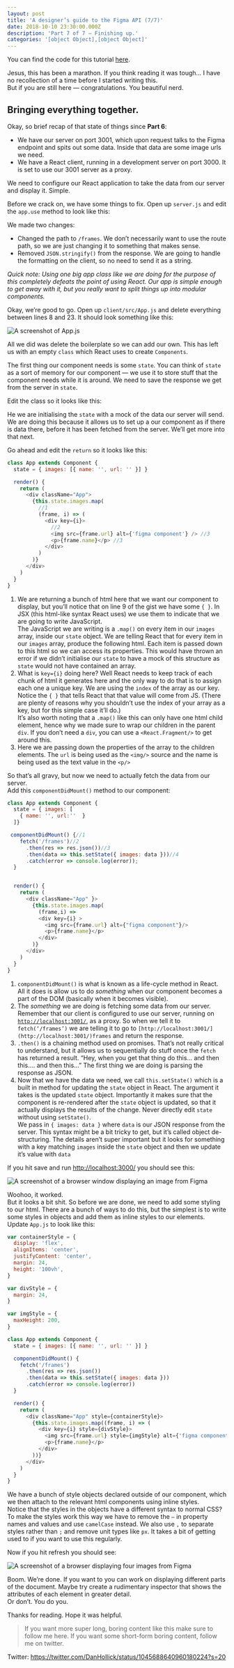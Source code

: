 ```yaml
---
layout: post
title: 'A designer’s guide to the Figma API (7/7)'
date: 2018-10-10 23:30:00.000Z
description: 'Part 7 of 7 — Finishing up.'
categories: '[object Object],[object Object]'
---
```


You can find the code for this tutorial [here](https://github.com/danhollick/FigmaAPIThing).

Jesus, this has been a marathon. If you think reading it was tough… I have no recollection of a time before I started writing this.  
But if you are still here — congratulations. You beautiful nerd.

##

## Bringing everything together.

Okay, so brief recap of that state of things since **Part 6**:

- We have our server on port 3001, which upon request talks to the Figma endpoint and spits out some data. Inside that data are some image urls we need.
- We have a React client, running in a development server on port 3000. It is set to use our 3001 server as a proxy.

We need to configure our React application to take the data from our server and display it. Simple.

Before we crack on, we have some things to fix. Open up `server.js` and edit the `app.use` method to look like this:

We made two changes:

- Changed the path to `/frames`. We don’t necessarily want to use the route path, so we are just changing it to something that makes sense.
- Removed `JSON.stringify()` from the response. We are going to handle the formatting on the client, so no need to send it as a string.

_Quick note: Using one big app class like we are doing for the purpose of this completely defeats the point of using React. Our app is simple enough to get away with it, but you really want to split things up into modular components._

Okay, we’re good to go. Open up `client/src/App.js` and delete everything between lines 8 and 23. It should look something like this:

![A screenshot of App.js](/figma-api/part-7/app_js.png)

All we did was delete the boilerplate so we can add our own. This has left us with an empty `class` which React uses to create `Components`.

The first thing our component needs is some `state`. You can think of `state` as a sort of memory for our component — we use it to store stuff that the component needs while it is around. We need to save the response we get from the server in `state`.

Edit the class so it looks like this:

He we are initialising the `state` with a mock of the data our server will send. We are doing this because it allows us to set up a our component as if there is data there, before it has been fetched from the server. We’ll get more into that next.

Go ahead and edit the `return` so it looks like this:

```javascript
class App extends Component {
  state = { images: [{ name: '', url: '' }] }

  render() {
    return (
      <div className="App">
        {this.state.images.map(
          //1
          (frame, i) => (
            <div key={i}>
              //2
              <img src={frame.url} alt={'figma component'} /> //3
              <p>{frame.name}</p> //3
            </div>
          )
        )}
      </div>
    )
  }
}
```

1. We are returning a bunch of html here that we want our component to display, but you’ll notice that on line 9 of the gist we have some `{ }`. In JSX (this html-like syntax React uses) we use them to indicate that we are going to write JavaScript.  
   The JavaScript we are writing is a `.map()` on every item in our `images` array, inside our `state` object. We are telling React that for every item in our `images` array, produce the following html. Each item is passed down to this html so we can access its properties. This would have thrown an error if we didn’t initialise our `state` to have a mock of this structure as `state` would not have contained an array.
2. What is `key={i}` doing here? Well React needs to keep track of each chunk of html it generates here and the only way to do that is to assign each one a unique key. We are using the `index` of the array as our key. Notice the `{ }` that tells React that that value will come from JS. (There are plenty of reasons why you shouldn’t use the index of your array as a key, but for this simple case it’ll do.)  
   It’s also worth noting that a `.map()` like this can only have one html child element, hence why we made sure to wrap our children in the parent `div`. If you don’t need a `div`, you can use a `<React.Fragment/>` to get around this.
3. Here we are passing down the properties of the array to the children elements. The `url` is being used as the `<img/>` source and the name is being used as the text value in the `<p/>`

So that’s all gravy, but now we need to actually fetch the data from our server.  
Add this `componentDidMount()` method to our component:

```javascript
class App extends Component {
  state = { images: [
    { name: '', url:''  }
  ]}

 componentDidMount() {//1
    fetch('/frames')//2
      .then(res => res.json())//3
      .then(data => this.setState({ images: data }))//4
      .catch(error => console.log(error));
  }


  render() {
    return (
      <div className="App" }>
        {this.state.images.map(
          (frame,i) =>
          <div key={i} >
            <img src={frame.url} alt={"figma component"}/>
            <p>{frame.name}</p>
          </div>
        )}
      </div>
    )
  }
}
```

1. `componentDidMount()` is what is known as a life-cycle method in React. All it does is allow us to do _something_ when our component becomes a part of the DOM (basically when it becomes visible).
2. The _something_ we are doing is fetching some data from our server. Remember that our client is configured to use our server, running on [`http://localhost:3001/`](http://localhost:3001/), as a proxy. So when we tell it to `fetch(‘/frames’)` we are telling it to go to `[http://localhost:3001/](http://localhost:3001/)frames` and return the response.
3. `.then()` is a chaining method used on promises. That’s not really critical to understand, but it allows us to sequentially do stuff once the `fetch` has returned a result. “Hey, when you get that thing do this… and then this…. and then this…” The first thing we are doing is parsing the response as JSON.
4. Now that we have the data we need, we call `this.setState()` which is a built in method for updating the `state` object in React. The argument it takes is the updated `state` object. Importantly it makes sure that the component is re-rendered after the `state` object is updated, so that it actually displays the results of the change. Never directly edit `state` without using `setState()`.  
   We pass in `{ images: data }` where `data` is our JSON response from the server. This syntax might be a bit tricky to get, but it’s called object de-structuring. The details aren’t super important but it looks for something with a key matching `images` inside the `state` object and then we update it’s value with `data`

If you hit save and run [http://localhost:3000/](http://localhost:3000/) you should see this:

![A screenshot of a browser window displaying an image from Figma](/figma-api/part-7/figma_image.png)

Woohoo, it worked.  
But it looks a bit shit. So before we are done, we need to add some styling to our html. There are a bunch of ways to do this, but the simplest is to write some styles in objects and add them as inline styles to our elements. Update `App.js` to look like this:

```javascript
var containerStyle = {
  display: 'flex',
  alignItems: 'center',
  justifyContent: 'center',
  margin: 24,
  height: '100vh',
}

var divStyle = {
  margin: 24,
}

var imgStyle = {
  maxHeight: 200,
}

class App extends Component {
  state = { images: [{ name: '', url: '' }] }

  componentDidMount() {
    fetch('/frames')
      .then(res => res.json())
      .then(data => this.setState({ images: data }))
      .catch(error => console.log(error))
  }

  render() {
    return (
      <div className="App" style={containerStyle}>
        {this.state.images.map((frame, i) => (
          <div key={i} style={divStyle}>
            <img src={frame.url} style={imgStyle} alt={'figma component'} />
            <p>{frame.name}</p>
          </div>
        ))}
      </div>
    )
  }
}
```

We have a bunch of style objects declared outside of our component, which we then attach to the relevant html components using inline styles.  
Notice that the styles in the objects have a different syntax to normal CSS? To make the styles work this way we have to remove the `—` in property names and values and use `camelCase` instead. We also use `,` to separate styles rather than `;` and remove unit types like `px`. It takes a bit of getting used to if you want to use this regularly.

Now if you hit refresh you should see:

![A screenshot of a browser displaying four images from Figma](/figma-api/part-7/figma_four_images.png)

Boom. We’re done. If you want to you can work on displaying different parts of the document. Maybe try create a rudimentary inspector that shows the attributes of each element in greater detail.  
Or don’t. You do you.

Thanks for reading. Hope it was helpful.

> If you want more super long, boring content like this make sure to follow me here. If you want some short-form boring content, follow me on twitter.

Twitter: https://twitter.com/DanHollick/status/1045688640960180224?s=20
